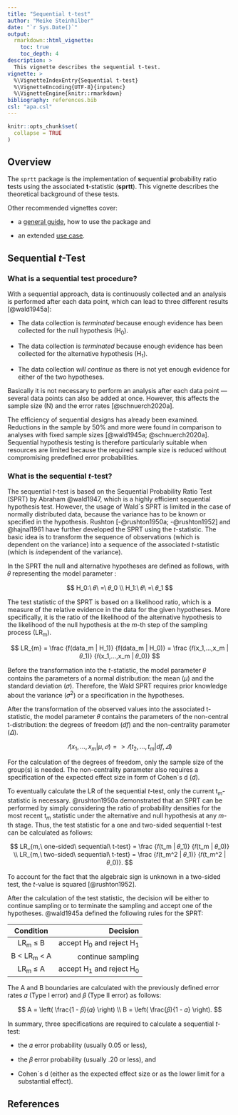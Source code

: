 ---
title: "Sequential t-test"
author: "Meike Steinhilber"
date: "`r Sys.Date()`"
output:
  rmarkdown::html_vignette:
    toc: true
    toc_depth: 4
description: >
  This vignette describes the sequential t-test.
vignette: >
  %\VignetteIndexEntry{Sequential t-test}
  %\VignetteEncoding{UTF-8}{inputenc}
  %\VignetteEngine{knitr::rmarkdown}
bibliography: references.bib
csl: "apa.csl"
---

```{r, echo = FALSE, message = FALSE}
knitr::opts_chunk$set(
  collapse = TRUE
)
```

## Overview

The `sprtt` package is the implementation of **s**equential **p**robability **r**atio **t**ests using the associated **t**-statistic (**sprtt**). This vignette describes the theoretical background of these tests.

Other recommended vignettes cover:

-   a [general guide](https://meikesteinhilber.github.io/sprtt/articles/usage-sprtt.html), how to use the package and

-   an extended [use case](https://meikesteinhilber.github.io/sprtt/articles/use-case.html).

## Sequential *t*-Test

### What is a sequential test procedure?

With a sequential approach, data is continuously collected and an analysis is performed after each data point, which can lead to three different results [@wald1945a]:

-   The data collection is *terminated* because enough evidence has been collected for the null hypothesis (H~0~).

-   The data collection is *terminated* because enough evidence has been collected for the alternative hypothesis (H~1~).

-   The data collection *will continue* as there is not yet enough evidence for either of the two hypotheses.

Basically it is not necessary to perform an analysis after each data point --- several data points can also be added at once. However, this affects the sample size (N) and the error rates [@schnuerch2020a].

The efficiency of sequential designs has already been examined. Reductions in the sample by 50% and more were found in comparison to analyses with fixed sample sizes [@wald1945a; @schnuerch2020a]. Sequential hypothesis testing is therefore particularly suitable when resources are limited because the required sample size is reduced without compromising predefined error probabilities.

### What is the sequential *t*-test?

The sequential *t*-test is based on the Sequential Probability Ratio Test (SPRT) by Abraham @wald1947, which is a highly efficient sequential hypothesis test. However, the usage of Wald´s SPRT is limited in the case of normally distributed data, because the variance has to be known or specified in the hypothesis. Rushton [-@rushton1950a; -@rushton1952] and @hajnal1961 have further developed the SPRT using the *t*-statistic. The basic idea is to transform the sequence of observations (which is dependent on the variance) into a sequence of the associated *t*-statistic (which is *in*dependent of the variance).

In the SPRT the null and alternative hypotheses are defined as follows, with 𝜃 representing the model parameter :

$$
H_0:\ 𝜃\ =\ 𝜃_0 \\
H_1:\ 𝜃\ =\ 𝜃_1
$$

The test statistic of the SPRT is based on a likelihood ratio, which is a measure of the relative evidence in the data for the given hypotheses. More specifically, it is the ratio of the likelihood of the alternative hypothesis to the likelihood of the null hypothesis at the *m*-th step of the sampling process (LR~m~).

$$
LR_{m} 
= \frac {f(data_m | H_1)} {f(data_m | H_0)}
= \frac {𝑓(x_1,...,x_m | 𝜃_1)} {𝑓(x_1,...,x_m  | 𝜃_0)} 
$$

Before the transformation into the *t*-statistic, the model parameter 𝜃 contains the parameters of a normal distribution: the mean (*µ*) and the standard deviation (𝜎). Therefore, the Wald SPRT requires prior knowledge about the variance (𝜎^2^) or a specification in the hypotheses.

After the transformation of the observed values into the associated t-statistic, the model parameter 𝜃 contains the parameters of the non-central t-distribution: the degrees of freedom (*df*) and the non-centrality parameter (𝛥).

$$
{𝑓(x_1,...,x_m | µ,𝜎)} => {𝑓(t_2,...,t_m  | df,𝛥)} 
$$

For the calculation of the degrees of freedom, only the sample size of the group(s) is needed. The non-centrality parameter also requires a specification of the expected effect size in form of Cohen\`s d (*d*).

To eventually calculate the LR of the sequential *t*-test, only the current t~*m*~-statistic is necessary. @rushton1950a demonstrated that an SPRT can be performed by simply considering the ratio of probability densities for the most recent t~*m*~ statistic under the alternative and null hypothesis at any *m-*th stage. Thus, the test statistic for a one and two-sided sequential t-test can be calculated as follows:

$$
LR_{m,\ one-sided\ sequential\ t-test} 
= \frac {𝑓(t_m | 𝜃_1)} {𝑓(t_m | 𝜃_0)}
\\
LR_{m,\ two-sided\ sequential\ t-test} 
= \frac {𝑓(t_m^2 | 𝜃_1)} {𝑓(t_m^2 | 𝜃_0)}.
$$

To account for the fact that the algebraic sign is unknown in a two-sided test, the *t*-value is squared [@rushton1952].

After the calculation of the test statistic, the decision will be either to continue sampling or to terminate the sampling and accept one of the hypotheses. @wald1945a defined the following rules for the SPRT:

|    Condition    |                    Decision |
|:---------------:|----------------------------:|
|    LR~m~ ≤ B    | accept H~0~ and reject H~1~ |
| B \< LR~m~ \< A |           continue sampling |
|    LR~m~ ≤ A    | accept H~1~ and reject H~0~ |

The A and B boundaries are calculated with the previously defined error rates 𝛼 (Type I error) and 𝛽 (Type II error) as follows:

$$
A = \left( \frac{1 - 𝛽}{𝛼} \right) \\
B = \left( \frac{𝛽}{1 - 𝛼} \right).
$$

In summary, three specifications are required to calculate a sequential *t*-test:

-   the 𝛼 error probability (usually 0.05 or less),

-   the 𝛽 error probability (usually .20 or less), and

-   Cohen´s d (either as the expected effect size or as the lower limit for a substantial effect).

## References
